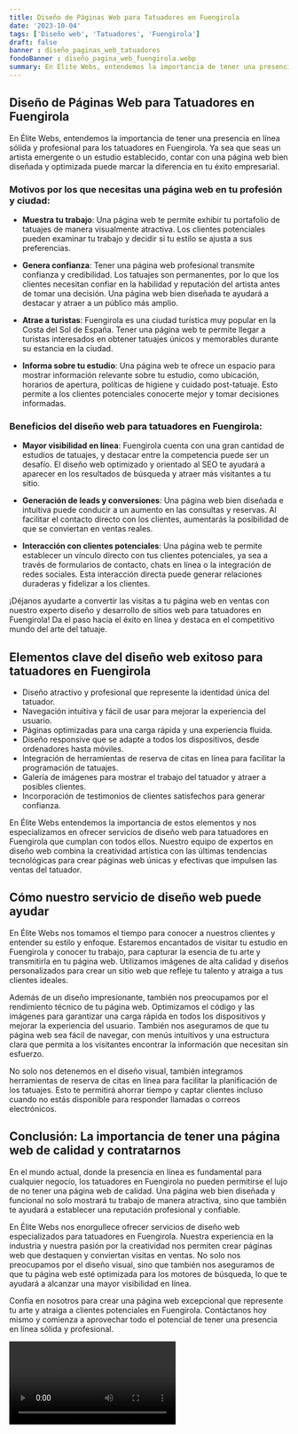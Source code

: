 ```yaml
---
title: Diseño de Páginas Web para Tatuadores en Fuengirola
date: '2023-10-04'
tags: ['Diseño web', 'Tatuadores', 'Fuengirola']
draft: false
banner : diseño_paginas_web_tatuadores
fondoBanner : diseño_pagina_web_fuengirola.webp
summary: En Élite Webs, entendemos la importancia de tener una presencia en línea sólida y profesional para los tatuadores en Fuengirola. Ya sea que seas un artista emergente o un estudio establecido, contar con una página web bien diseñada y optimizada puede marcar la diferencia en tu éxito empresarial.
---
```


## Diseño de Páginas Web para Tatuadores en Fuengirola

En Élite Webs, entendemos la importancia de tener una presencia en línea sólida y profesional para los tatuadores en Fuengirola. Ya sea que seas un artista emergente o un estudio establecido, contar con una página web bien diseñada y optimizada puede marcar la diferencia en tu éxito empresarial.

### Motivos por los que necesitas una página web en tu profesión y ciudad:

- **Muestra tu trabajo**: Una página web te permite exhibir tu portafolio de tatuajes de manera visualmente atractiva. Los clientes potenciales pueden examinar tu trabajo y decidir si tu estilo se ajusta a sus preferencias.

- **Genera confianza**: Tener una página web profesional transmite confianza y credibilidad. Los tatuajes son permanentes, por lo que los clientes necesitan confiar en la habilidad y reputación del artista antes de tomar una decisión. Una página web bien diseñada te ayudará a destacar y atraer a un público más amplio.

- **Atrae a turistas**: Fuengirola es una ciudad turística muy popular en la Costa del Sol de España. Tener una página web te permite llegar a turistas interesados en obtener tatuajes únicos y memorables durante su estancia en la ciudad.

- **Informa sobre tu estudio**: Una página web te ofrece un espacio para mostrar información relevante sobre tu estudio, como ubicación, horarios de apertura, políticas de higiene y cuidado post-tatuaje. Esto permite a los clientes potenciales conocerte mejor y tomar decisiones informadas.

### Beneficios del diseño web para tatuadores en Fuengirola:

- **Mayor visibilidad en línea**: Fuengirola cuenta con una gran cantidad de estudios de tatuajes, y destacar entre la competencia puede ser un desafío. El diseño web optimizado y orientado al SEO te ayudará a aparecer en los resultados de búsqueda y atraer más visitantes a tu sitio.

- **Generación de leads y conversiones**: Una página web bien diseñada e intuitiva puede conducir a un aumento en las consultas y reservas. Al facilitar el contacto directo con los clientes, aumentarás la posibilidad de que se conviertan en ventas reales.

- **Interacción con clientes potenciales**: Una página web te permite establecer un vínculo directo con tus clientes potenciales, ya sea a través de formularios de contacto, chats en línea o la integración de redes sociales. Esta interacción directa puede generar relaciones duraderas y fidelizar a los clientes.

¡Déjanos ayudarte a convertir las visitas a tu página web en ventas con nuestro experto diseño y desarrollo de sitios web para tatuadores en Fuengirola! Da el paso hacia el éxito en línea y destaca en el competitivo mundo del arte del tatuaje. 

<GifSeo />

<Cta />

## Elementos clave del diseño web exitoso para tatuadores en Fuengirola

- Diseño atractivo y profesional que represente la identidad única del tatuador.
- Navegación intuitiva y fácil de usar para mejorar la experiencia del usuario.
- Páginas optimizadas para una carga rápida y una experiencia fluida.
- Diseño responsive que se adapte a todos los dispositivos, desde ordenadores hasta móviles.
- Integración de herramientas de reserva de citas en línea para facilitar la programación de tatuajes.
- Galería de imágenes para mostrar el trabajo del tatuador y atraer a posibles clientes.
- Incorporación de testimonios de clientes satisfechos para generar confianza.

En Élite Webs entendemos la importancia de estos elementos y nos especializamos en ofrecer servicios de diseño web para tatuadores en Fuengirola que cumplan con todos ellos. Nuestro equipo de expertos en diseño web combina la creatividad artística con las últimas tendencias tecnológicas para crear páginas web únicas y efectivas que impulsen las ventas del tatuador.

## Cómo nuestro servicio de diseño web puede ayudar

En Élite Webs nos tomamos el tiempo para conocer a nuestros clientes y entender su estilo y enfoque. Estaremos encantados de visitar tu estudio en Fuengirola y conocer tu trabajo, para capturar la esencia de tu arte y transmitirla en tu página web. Utilizamos imágenes de alta calidad y diseños personalizados para crear un sitio web que refleje tu talento y atraiga a tus clientes ideales.

Además de un diseño impresionante, también nos preocupamos por el rendimiento técnico de tu página web. Optimizamos el código y las imágenes para garantizar una carga rápida en todos los dispositivos y mejorar la experiencia del usuario. También nos aseguramos de que tu página web sea fácil de navegar, con menús intuitivos y una estructura clara que permita a los visitantes encontrar la información que necesitan sin esfuerzo.

No solo nos detenemos en el diseño visual, también integramos herramientas de reserva de citas en línea para facilitar la planificación de los tatuajes. Esto te permitirá ahorrar tiempo y captar clientes incluso cuando no estás disponible para responder llamadas o correos electrónicos.

## Conclusión: La importancia de tener una página web de calidad y contratarnos

En el mundo actual, donde la presencia en línea es fundamental para cualquier negocio, los tatuadores en Fuengirola no pueden permitirse el lujo de no tener una página web de calidad. Una página web bien diseñada y funcional no solo mostrará tu trabajo de manera atractiva, sino que también te ayudará a establecer una reputación profesional y confiable.

En Élite Webs nos enorgullece ofrecer servicios de diseño web especializados para tatuadores en Fuengirola. Nuestra experiencia en la industria y nuestra pasión por la creatividad nos permiten crear páginas web que destaquen y conviertan visitas en ventas. No solo nos preocupamos por el diseño visual, sino que también nos aseguramos de que tu página web esté optimizada para los motores de búsqueda, lo que te ayudará a alcanzar una mayor visibilidad en línea.

Confía en nosotros para crear una página web excepcional que represente tu arte y atraiga a clientes potenciales en Fuengirola. Contáctanos hoy mismo y comienza a aprovechar todo el potencial de tener una presencia en línea sólida y profesional.

<Video />

<CtaBot job='Tatuadores' city='Fuengirola'/>

<Gmaps query='Fuengirola+españa+maps' />